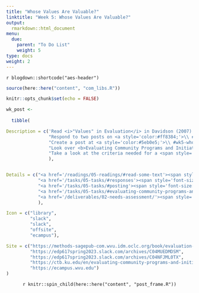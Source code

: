 ```yaml
---
title: "Whose Values Are Valuable?"
linktitle: "Week 5: Whose Values Are Valuable?"
output:
  rmarkdown::html_document
menu:
  due:
    parent: "To Do List"
    weight: 5
type: docs
weight: 2
---
```


`r blogdown::shortcode("aes-header")`

```r
source(here::here("content", "com_libs.R"))
```

```r
knitr::opts_chunk$set(echo = FALSE)
```

```r
wk_post <- 
  
  tibble(

Description = c('Read <i>"Values" in Evaluation</i> in Davidson (2007)',
                "Respond to two posts on <a style='color:#ff8384;'>\\ #wk4-hypotheticals</a>",
                "Create a post at <a style='color:#5eb0e5;'>\\ #wk5-whose-values</a> based on the readings",
                "Look over <b>Evaluating Community Programs and Initiatives</b> for extra help on any evaluation",
                "Take a look at the criteria needed for a <span style='color:#52bf90; font-weight:bold;'>Needs Assessment</span> due at the <i><b>end of week 7</b></i>"
                ),


Details = c("<a href='/readings/05-readings/#read-some-text'><span style='font-size: 25px; color: #89cff0;'><i class='fas fa-info-circle'></i></span></a>",
            "<a href='/tasks/05-tasks/#responses'><span style='font-size: 25px; color: #89cff0;'><i class='fas fa-info-circle'></i></span></a>",
            "<a href='/tasks/05-tasks/#posting'><span style='font-size: 25px; color: #89cff0;'><i class='fas fa-info-circle'></i></span></a>",
            "<a href='/tasks/05-tasks/#evaluating-community-programs-and-initiatives'><span style='font-size: 25px; color: #89cff0;'><i class='fas fa-info-circle'></i></span></a>",
            "<a href='/deliverables/02-needs-assessment/'><span style='font-size: 25px; color: #89cff0;'><i class='fas fa-info-circle'></i></span></a>"
            ),

Icon = c("library",
         "slack",
         "slack",
         "offsite",
         "ecampus"),

Site = c("https://methods-sagepub-com.wvu.idm.oclc.org/book/evaluation-methodology-basics/n6.xml",
         "https://edp617spring2023.slack.com/archives/C04MUEDMDSM",
         "https://edp617spring2023.slack.com/archives/C04NFJML0TX",
         "https://ctb.ku.edu/en/evaluating-community-programs-and-initiatives",
         "https://ecampus.wvu.edu")
)
```

<center>
`r knitr::spin_child(here::here("content", "post_frame.R"))`
</center>
